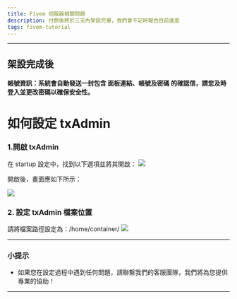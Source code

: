 ```yaml
---
title: Fivem 伺服器相關問題
description: 付款後將於三天內架設完畢，我們會不定時報告目前進度
tags: fivem-tutorial
---
```

---

## 架設完成後
#### 帳號資訊：系統會自動發送一封包含 面板連結、帳號及密碼 的確認信，請您及時登入並更改密碼以確保安全性。

# 如何設定 txAdmin
### 1.開啟 txAdmin
 在 startup 設定中，找到以下選項並將其開啟：
 <img src="https://imgur.com/T0Wd39a" />


 開啟後，畫面應如下所示：

 <img src="https://imgur.com/Xy5MIkF" />

 ### 2. 設定 txAdmin 檔案位置


 請將檔案路徑設定為：/home/container/
<img src="https://imgur.com/a/i7pxTIU" />

---
### 小提示
- 如果您在設定過程中遇到任何問題，請聯繫我們的客服團隊，我們將為您提供專業的協助！
---